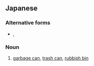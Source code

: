==Japanese==
{{ja-kanjitab|ごみ|いれ|yomi=kun}}

===Alternative forms===
* {{ja-l|ゴミ入}}, {{ja-l|ごみ入}}

===Noun===
{{ja-noun|ごみ.いれ}}

# [[garbage can]], [[trash can]], [[rubbish bin]]